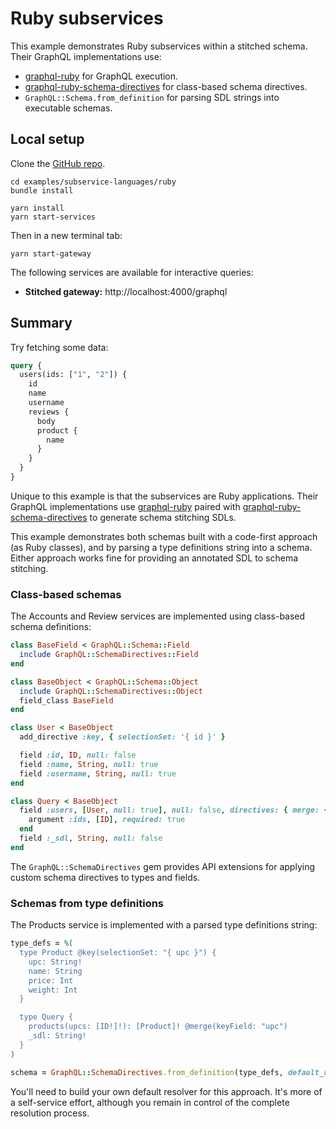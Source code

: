 # Ruby subservices

This example demonstrates Ruby subservices within a stitched schema. Their GraphQL implementations
use:

- [graphql-ruby](https://github.com/rmosolgo/graphql-ruby) for GraphQL execution.
- [graphql-ruby-schema-directives](https://github.com/gmac/graphql-ruby-schema-directives) for
  class-based schema directives.
- `GraphQL::Schema.from_definition` for parsing SDL strings into executable schemas.

## Local setup

Clone the [GitHub repo](https://github.com/ardatan/schema-stitching/tree/master/examples/subservice-languages/ruby).

```shell
cd examples/subservice-languages/ruby
bundle install

yarn install
yarn start-services
```

Then in a new terminal tab:

```shell
yarn start-gateway
```

The following services are available for interactive queries:

- **Stitched gateway:** http://localhost:4000/graphql


## Summary

Try fetching some data:

```graphql
query {
  users(ids: ["1", "2"]) {
    id
    name
    username
    reviews {
      body
      product {
        name
      }
    }
  }
}
```

Unique to this example is that the subservices are Ruby applications. Their GraphQL implementations
use [graphql-ruby](https://github.com/rmosolgo/graphql-ruby) paired with
[graphql-ruby-schema-directives](https://github.com/gmac/graphql-ruby-schema-directives) to generate
schema stitching SDLs.

This example demonstrates both schemas built with a code-first approach (as Ruby classes), and by
parsing a type definitions string into a schema. Either approach works fine for providing an
annotated SDL to schema stitching.

### Class-based schemas

The Accounts and Review services are implemented using class-based schema definitions:

```ruby
class BaseField < GraphQL::Schema::Field
  include GraphQL::SchemaDirectives::Field
end

class BaseObject < GraphQL::Schema::Object
  include GraphQL::SchemaDirectives::Object
  field_class BaseField
end

class User < BaseObject
  add_directive :key, { selectionSet: '{ id }' }

  field :id, ID, null: false
  field :name, String, null: true
  field :username, String, null: true
end

class Query < BaseObject
  field :users, [User, null: true], null: false, directives: { merge: { keyField: 'id' } } do
    argument :ids, [ID], required: true
  end
  field :_sdl, String, null: false
end
```

The `GraphQL::SchemaDirectives` gem provides API extensions for applying custom schema directives to
types and fields.

### Schemas from type definitions

The Products service is implemented with a parsed type definitions string:

```ruby
type_defs = %(
  type Product @key(selectionSet: "{ upc }") {
    upc: String!
    name: String
    price: Int
    weight: Int
  }

  type Query {
    products(upcs: [ID!]!): [Product]! @merge(keyField: "upc")
    _sdl: String!
  }
)

schema = GraphQL::SchemaDirectives.from_definition(type_defs, default_resolve: ...)
```

You'll need to build your own default resolver for this approach. It's more of a self-service
effort, although you remain in control of the complete resolution process.
